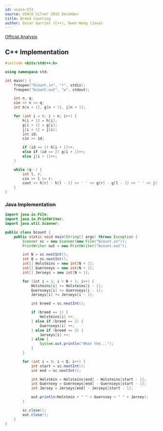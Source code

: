 ```yaml
---
id: usaco-572
source: USACO Silver 2015 December
title: Breed Counting
author: Óscar Garries (C++), Owen Wang (Java)
---
```


[Official Analysis](http://www.usaco.org/current/data/sol_bcount_silver_dec15.html)

<LanguageSection>
<CPPSection>

## C++ Implementation

```cpp
#include <bits/stdc++.h>

using namespace std;

int main() {
	freopen("bcount.in", "r", stdin);
	freopen("bcount.out", "w", stdout);

	int n, q;
	cin >> n >> q;
	int h[n + 1], g[n + 1], j[n + 1];

	for (int i = 0; i < n; i++) {
		h[i + 1] = h[i];
		g[i + 1] = g[i];
		j[i + 1] = j[i];
		int id;
		cin >> id;

		if (id == 1) h[i + 1]++;
		else if (id == 2) g[i + 1]++;
		else j[i + 1]++;
	}

	while (q--) {
		int l, r;
		cin >> l >> r;
		cout << h[r] - h[l - 1] << ' ' << g[r] - g[l - 1] << ' ' << j[r] - j[l - 1] << '\n';
	}
}

```

</CPPSection>
<JavaSection>

### Java Implementation

```java
import java.io.File;
import java.io.PrintWriter;
import java.util.Scanner;

public class bcount {
	public static void main(String[] args) throws Exception {
		Scanner sc = new Scanner(new File("bcount.in"));
		PrintWriter out = new PrintWriter("bcount.out");

		int N = sc.nextInt();
		int Q = sc.nextInt();
		int[] Holsteins = new int[N + 1];
		int[] Guernseys = new int[N + 1];
		int[] Jerseys = new int[N + 1];

		for (int i = 1; i < N + 1; i++) {
			Holsteins[i] += Holsteins[i - 1];
			Guernseys[i] += Guernseys[i - 1];
			Jerseys[i] += Jerseys[i - 1];

			int breed = sc.nextInt();

			if (breed == 1) {
				Holsteins[i] ++;
			} else if (breed == 2) {
				Guernseys[i] ++;
			} else if (breed == 3) {
				Jerseys[i] ++;
			} else {
				System.out.println("What the...");
			}
		}

		for (int i = 0; i < Q; i++) {
			int start = sc.nextInt();
			int end = sc.nextInt();

			int Holstein = Holsteins[end] - Holsteins[start - 1];
			int Guernsey = Guernseys[end] - Guernseys[start - 1];
			int Jersey = Jerseys[end] - Jerseys[start - 1];

			out.println(Holstein + " " + Guernsey + " " + Jersey);
		}

		sc.close();
		out.close();
	}
}
```
</JavaSection>
</LanguageSection>
